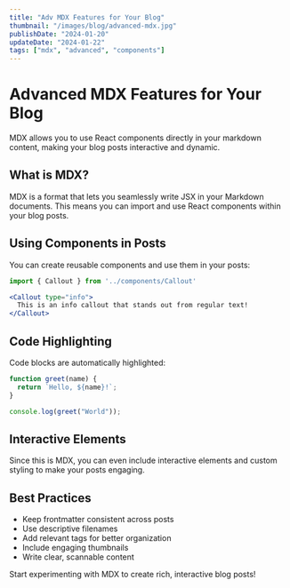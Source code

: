 ```yaml
---
title: "Adv MDX Features for Your Blog"
thumbnail: "/images/blog/advanced-mdx.jpg"
publishDate: "2024-01-20"
updateDate: "2024-01-22"
tags: ["mdx", "advanced", "components"]
---
```


# Advanced MDX Features for Your Blog

MDX allows you to use React components directly in your markdown content, making your blog posts interactive and dynamic.

## What is MDX?

MDX is a format that lets you seamlessly write JSX in your Markdown documents. This means you can import and use React components within your blog posts.

## Using Components in Posts

You can create reusable components and use them in your posts:

```jsx
import { Callout } from '../components/Callout'

<Callout type="info">
  This is an info callout that stands out from regular text!
</Callout>
```

## Code Highlighting

Code blocks are automatically highlighted:

```javascript
function greet(name) {
  return `Hello, ${name}!`;
}

console.log(greet("World"));
```

## Interactive Elements

Since this is MDX, you can even include interactive elements and custom styling to make your posts engaging.

## Best Practices

- Keep frontmatter consistent across posts
- Use descriptive filenames
- Add relevant tags for better organization
- Include engaging thumbnails
- Write clear, scannable content

Start experimenting with MDX to create rich, interactive blog posts!
